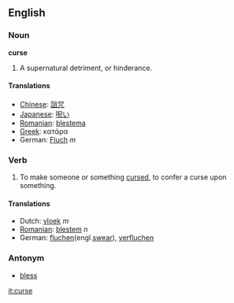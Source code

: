 ==English==
===Noun===
'''curse'''

#A supernatural detriment, or hinderance.

====Translations====
*[[Chinese]]: [[詛咒]]
*[[Japanese]]: [[呪い]]
*[[Romanian]]: [[blestema]]
*[[Greek]]: κατάρα
*German: [[Fluch]] ''m''

===Verb===
#To make someone or something [[cursed]], to confer a curse upon something.

====Translations====
*Dutch: [[vloek]] ''m''
*[[Romanian]]: [[blestem]] ''n''
*German: [[fluchen]](engl.[[swear]]), [[verfluchen]]
===Antonym===
*[[bless]]

[[it:curse]]
